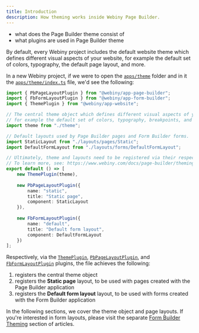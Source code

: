 ```yaml
---
title: Introduction
description: How theming works inside Webiny Page Builder.
---
```



<!-- Always include this section on top of the page. -->

<Alert type="success" title="What You’ll Learn">

- what does the Page Builder theme consist of
- what plugins are used in Page Builder theme

</Alert>

By default, every Webiny project includes the default website theme which defines different visual aspects of your website, for example the default set of colors, typography, the default page layout, and more.

In a new Webiny project, if we were to open the [`apps/theme`](#) folder and in it the [`apps/theme/index.ts`](#) file, we'd see the following: 

```ts apps/theme/index.ts
import { PbPageLayoutPlugin } from "@webiny/app-page-builder";
import { FbFormLayoutPlugin } from "@webiny/app-form-builder";
import { ThemePlugin } from "@webiny/app-website";

// The central theme object which defines different visual aspects of your website,
// for example the default set of colors, typography, breakpoints, and more.
import theme from "./theme";

// Default layouts used by Page Builder pages and Form Builder forms.
import StaticLayout from "./layouts/pages/Static";
import DefaultFormLayout from "./layouts/forms/DefaultFormLayout";

// Ultimately, theme and layouts need to be registered via their respective plugins.
// To learn more, see: https://www.webiny.com/docs/page-builder/theming/introduction.
export default () => [
    new ThemePlugin(theme),
    
    new PbPageLayoutPlugin({
        name: "static",
        title: "Static page",
        component: StaticLayout
    }),
    
    new FbFormLayoutPlugin({
        name: "default",
        title: "Default form layout",
        component: DefaultFormLayout
    })
];
```

Respectively, via the [`ThemePlugin`](#), [`PbPageLayoutPlugin`](#), and [`FbFormLayoutPlugin`](#) plugins, the file achieves the following:

1. registers the central theme object
2. registers the **Static page** layout, to be used with pages created with the Page Builder application
3. registers the **Default form layout** layout, to be used with forms created with the Form Builder application

In the following sections, we cover the theme object and page layouts. If you're interested in form layouts, please visit the separate [Form Builder Theming](/docs/{version}/form-builder/theming/introduction) section of articles.

